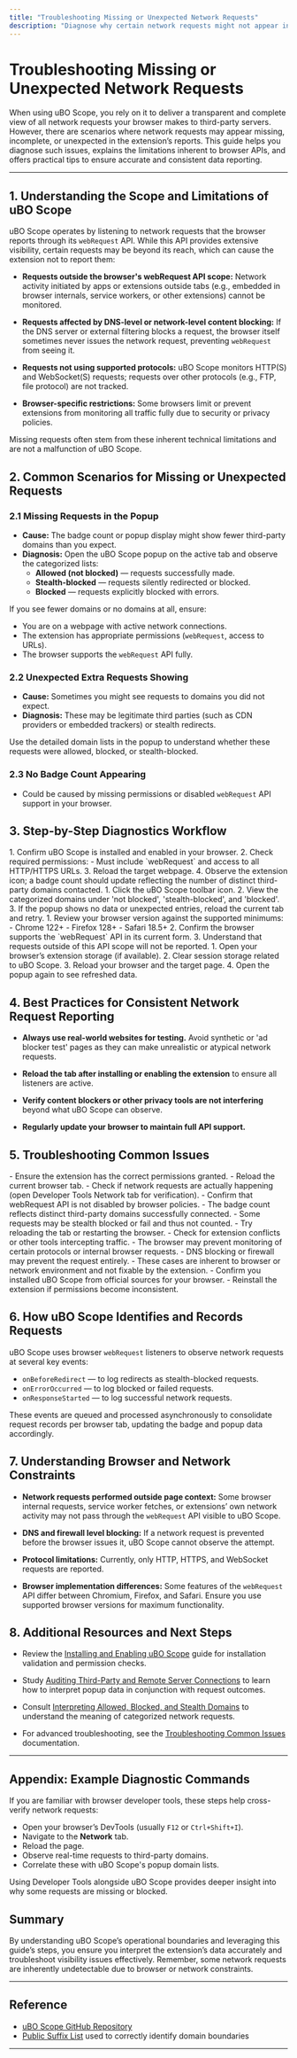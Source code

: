```yaml
---
title: "Troubleshooting Missing or Unexpected Network Requests"
description: "Diagnose why certain network requests might not appear in uBO Scope, including browser API limitations and configuration tips for consistent data reporting."
---
```


# Troubleshooting Missing or Unexpected Network Requests

When using uBO Scope, you rely on it to deliver a transparent and complete view of all network requests your browser makes to third-party servers. However, there are scenarios where network requests may appear missing, incomplete, or unexpected in the extension’s reports. This guide helps you diagnose such issues, explains the limitations inherent to browser APIs, and offers practical tips to ensure accurate and consistent data reporting.

---

## 1. Understanding the Scope and Limitations of uBO Scope

uBO Scope operates by listening to network requests that the browser reports through its `webRequest` API. While this API provides extensive visibility, certain requests may be beyond its reach, which can cause the extension not to report them:

- **Requests outside the browser's webRequest API scope:** Network activity initiated by apps or extensions outside tabs (e.g., embedded in browser internals, service workers, or other extensions) cannot be monitored.

- **Requests affected by DNS-level or network-level content blocking:** If the DNS server or external filtering blocks a request, the browser itself sometimes never issues the network request, preventing `webRequest` from seeing it.

- **Requests not using supported protocols:** uBO Scope monitors HTTP(S) and WebSocket(S) requests; requests over other protocols (e.g., FTP, file protocol) are not tracked.

- **Browser-specific restrictions:** Some browsers limit or prevent extensions from monitoring all traffic fully due to security or privacy policies.


<Warning>
Missing requests often stem from these inherent technical limitations and are not a malfunction of uBO Scope.
</Warning>

## 2. Common Scenarios for Missing or Unexpected Requests

### 2.1 Missing Requests in the Popup

- **Cause:** The badge count or popup display might show fewer third-party domains than you expect.
- **Diagnosis:** Open the uBO Scope popup on the active tab and observe the categorized lists:
   - **Allowed (not blocked)** — requests successfully made.
   - **Stealth-blocked** — requests silently redirected or blocked.
   - **Blocked** — requests explicitly blocked with errors.

If you see fewer domains or no domains at all, ensure:

- You are on a webpage with active network connections.
- The extension has appropriate permissions (`webRequest`, access to URLs).
- The browser supports the `webRequest` API fully.

### 2.2 Unexpected Extra Requests Showing

- **Cause:** Sometimes you might see requests to domains you did not expect.
- **Diagnosis:** These may be legitimate third parties (such as CDN providers or embedded trackers) or stealth redirects.

Use the detailed domain lists in the popup to understand whether these requests were allowed, blocked, or stealth-blocked.

### 2.3 No Badge Count Appearing

- Could be caused by missing permissions or disabled `webRequest` API support in your browser.

## 3. Step-by-Step Diagnostics Workflow

<Steps>
<Step title="Verify Extension Installation and Permissions">
1. Confirm uBO Scope is installed and enabled in your browser.
2. Check required permissions:
   - Must include `webRequest` and access to all HTTP/HTTPS URLs.
3. Reload the target webpage.
4. Observe the extension icon; a badge count should update reflecting the number of distinct third-party domains contacted.
</Step>
<Step title="Open the Extension Popup and Review Detailed Data">
1. Click the uBO Scope toolbar icon.
2. View the categorized domains under 'not blocked', 'stealth-blocked', and 'blocked'.
3. If the popup shows no data or unexpected entries, reload the current tab and retry.
</Step>
<Step title="Check Browser API Limitations and Compatibility">
1. Review your browser version against the supported minimums:
   - Chrome 122+
   - Firefox 128+
   - Safari 18.5+
2. Confirm the browser supports the `webRequest` API in its current form.
3. Understand that requests outside of this API scope will not be reported.
</Step>
<Step title="Clear Session Data to Avoid Stale or Corrupt Data">
1. Open your browser’s extension storage (if available).
2. Clear session storage related to uBO Scope.
3. Reload your browser and the target page.
4. Open the popup again to see refreshed data.
</Step>
</Steps>

## 4. Best Practices for Consistent Network Request Reporting

- **Always use real-world websites for testing.** Avoid synthetic or 'ad blocker test' pages as they can make unrealistic or atypical network requests.

- **Reload the tab after installing or enabling the extension** to ensure all listeners are active.

- **Verify content blockers or other privacy tools are not interfering** beyond what uBO Scope can observe.

- **Regularly update your browser to maintain full API support.**

## 5. Troubleshooting Common Issues

<AccordionGroup title="Common Troubleshooting Scenarios">
<Accordion title="Empty or Missing Popup Data">
- Ensure the extension has the correct permissions granted.
- Reload the current browser tab.
- Check if network requests are actually happening (open Developer Tools Network tab for verification).
- Confirm that webRequest API is not disabled by browser policies.
</Accordion>
<Accordion title="Badge Count Does Not Update">
- The badge count reflects distinct third-party domains successfully connected.
- Some requests may be stealth blocked or fail and thus not counted.
- Try reloading the tab or restarting the browser.
- Check for extension conflicts or other tools intercepting traffic.
</Accordion>
<Accordion title="Certain Requests Are Not Detected">
- The browser may prevent monitoring of certain protocols or internal browser requests.
- DNS blocking or firewall may prevent the request entirely.
- These cases are inherent to browser or network environment and not fixable by the extension.
</Accordion>
<Accordion title="Unexpected Permission Prompts or Failures">
- Confirm you installed uBO Scope from official sources for your browser.
- Reinstall the extension if permissions become inconsistent.
</Accordion>
</AccordionGroup>

## 6. How uBO Scope Identifies and Records Requests

uBO Scope uses browser `webRequest` listeners to observe network requests at several key events:

- `onBeforeRedirect` — to log redirects as stealth-blocked requests.
- `onErrorOccurred` — to log blocked or failed requests.
- `onResponseStarted` — to log successful network requests.

These events are queued and processed asynchronously to consolidate request records per browser tab, updating the badge and popup data accordingly.

## 7. Understanding Browser and Network Constraints

- **Network requests performed outside page context:** Some browser internal requests, service worker fetches, or extensions’ own network activity may not pass through the `webRequest` API visible to uBO Scope.

- **DNS and firewall level blocking:** If a network request is prevented before the browser issues it, uBO Scope cannot observe the attempt.

- **Protocol limitations:** Currently, only HTTP, HTTPS, and WebSocket requests are reported.

- **Browser implementation differences:** Some features of the `webRequest` API differ between Chromium, Firefox, and Safari. Ensure you use supported browser versions for maximum functionality.

## 8. Additional Resources and Next Steps

- Review the [Installing and Enabling uBO Scope](https://docs.example.com/guides/getting-started/installing-ubo-scope) guide for installation validation and permission checks.

- Study [Auditing Third-Party and Remote Server Connections](https://docs.example.com/guides/core-workflows/auditing-third-party-connections) to learn how to interpret popup data in conjunction with request outcomes.

- Consult [Interpreting Allowed, Blocked, and Stealth Domains](https://docs.example.com/guides/core-workflows/interpreting-domain-status) to understand the meaning of categorized network requests.

- For advanced troubleshooting, see the [Troubleshooting Common Issues](https://docs.example.com/getting-started/first-use-and-troubleshooting/troubleshooting-common-issues) documentation.

---

## Appendix: Example Diagnostic Commands

If you are familiar with browser developer tools, these steps help cross-verify network requests:

- Open your browser’s DevTools (usually `F12` or `Ctrl+Shift+I`).
- Navigate to the **Network** tab.
- Reload the page.
- Observe real-time requests to third-party domains.
- Correlate these with uBO Scope's popup domain lists.


<Tip>
Using Developer Tools alongside uBO Scope provides deeper insight into why some requests are missing or blocked.
</Tip>

## Summary

By understanding uBO Scope’s operational boundaries and leveraging this guide’s steps, you ensure you interpret the extension’s data accurately and troubleshoot visibility issues effectively. Remember, some network requests are inherently undetectable due to browser or network constraints.

---

## Reference

- [uBO Scope GitHub Repository](https://github.com/gorhill/uBO-Scope)
- [Public Suffix List](https://publicsuffix.org/list/) used to correctly identify domain boundaries


---


